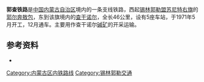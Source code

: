 {{Infobox rail system-route
|box_width=300px
|rail_name=郭查铁路
|banner_color=red
|sec_banner_color=blue
|third_banner_color=
|logo_filename=
|image_width=
|logo_bgcolor=
|logo_note=
|code_name=
|locale={{CHN}}[[内蒙古|内蒙古]][[锡林郭勒盟|锡林郭勒盟]]
|service_type=[[鐵路運輸|矿山铁路]]
|begin_operation=1971年
|end_operation=
|operation_note=
|system_length=46公里
|line_title=轨道
|lines=1 
|stations=5
|route_title=线路
|main_route=
|secondary_route=
|branch_route=
|standard=III级铁路
|main_stations=[[郭尔奔敖包站|郭尔奔敖包站]]、[[查干诺尔站|查干诺尔站]]
|ridership=
|fleet_size=
|track_gauge=1435mm（[[標準鐵軌|標準軌]]）
|max_speed=
|electrified=
|rollingstock=[[东风4B型柴油机车|东风4B型柴油机车]]
|depot=
|block_signal=
|control=
|operator=[[呼和浩特铁路局|呼和浩特铁路局]]
|franchise=
|hq=
|key_person=
|website=
|system_map=
|mapimage_width=
|route_map={{bs-map|inline=1|map=
CONTg~~ ~~ ~~{{RoutemapRoute|Licon=u|[[集二铁路|集二铁路]]往[[集宁南站|集宁南站]]方向}}
HST~~0~~[[郭尔奔敖包站|郭尔奔敖包站]]
\ABZgl\CONTfq~~ ~~ ~~{{RoutemapRoute|Licon=r|[[集二铁路|集二铁路]]往[[二连站|二连站]]方向}}
HST~~15~~[[头道井站|头道井站]]
HST~~28~~[[呼吉尔站|呼吉尔站]]
HST~~37~~[[乌日根塔拉站|乌日根塔拉站]]
KHSTe~~46~~[[查干诺尔站|查干诺尔站]]

}}
}}

'''郭查铁路'''是[[中国|中国]][[内蒙古自治区|内蒙古自治区]]境内的一条支线铁路，西起[[锡林郭勒盟|锡林郭勒盟]][[苏尼特右旗|苏尼特右旗]]的[[郭尔奔敖包|郭尔奔敖包]]，东到该旗境内的[[查干诺尔|查干诺尔]]，全长46公里，设有5座车站，于1971年5月开工，12月通车。主要用作查干诺尔[[碱矿|碱矿]]的开采运输。

==参考资料==
*{{Citation 
|last =孙本祥
|first =
|year=2003年
|title=《中国铁路站名词典》
|publisher=中国铁道出版社
|isbn=7-113-03941-3
}}

{{郭查铁路}}
{{中国铁路|nocat}}

[[Category:内蒙古区内铁路线|Category:内蒙古区内铁路线]]
[[Category:锡林郭勒交通|Category:锡林郭勒交通]]
{{China-rail-stub}}